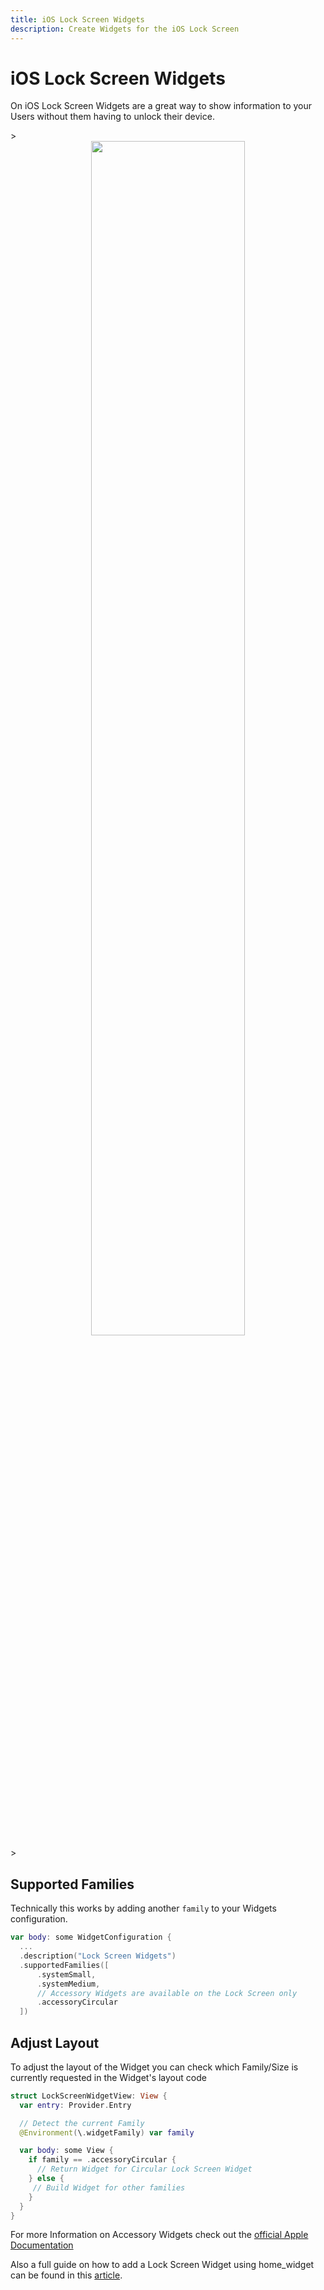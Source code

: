 ```yaml
---
title: iOS Lock Screen Widgets
description: Create Widgets for the iOS Lock Screen
---
```


# iOS Lock Screen Widgets

On iOS Lock Screen Widgets are a great way to show information to your Users without them having to unlock their device.

<!-- cspell: disable -->>
<center>
<img width="70%" max-width="500px" src="/assets/lockscreen.webp"/>
</center>
<!-- cspell: enable -->>

## Supported Families
Technically this works by adding another `family` to your Widgets configuration.

```swift
var body: some WidgetConfiguration {
  ...
  .description("Lock Screen Widgets")
  .supportedFamilies([
      .systemSmall,
      .systemMedium,
      // Accessory Widgets are available on the Lock Screen only
      .accessoryCircular
  ])
```

## Adjust Layout

To adjust the layout of the Widget you can check which Family/Size is currently requested in the Widget's layout code

```swift
struct LockScreenWidgetView: View {
  var entry: Provider.Entry

  // Detect the current Family
  @Environment(\.widgetFamily) var family

  var body: some View {
    if family == .accessoryCircular {
      // Return Widget for Circular Lock Screen Widget
    } else {
     // Build Widget for other families
    }
  }
}
```


For more Information on Accessory Widgets check out the [official Apple Documentation](https://developer.apple.com/design/human-interface-guidelines/widgets#Interface-design)

Also a full guide on how to add a Lock Screen Widget using home_widget can be found in this [article](https://medium.com/@ABausG/ios-lockscreen-widgets-with-flutter-and-home-widget-0dfecc18cfa0).


